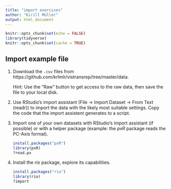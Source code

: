 ```yaml
---
title: "import exercises"
author: "Kirill Müller"
output: html_document
---
```


```r
knitr::opts_chunk$set(echo = FALSE)
library(tidyverse)
knitr::opts_chunk$set(cache = TRUE)
```

## Import example file

1. Download the `.csv` files from https://github.com/krlmlr/vistransrep/tree/master/data. 

    Hint: Use the "Raw" button to get access to the raw data, then save the file to your local disk.

1. Use RStudio's import assistant (File → Import Dataset → From Text (readr)) to import the data with the likely most suitable settings. Copy the code that the import assistent generates to a script.

1. Import one of your own datasets with RStudio's import assistant (if possible) or with a helper package (example: the *pxR* package reads the PC-Axis format).

    ```r
    install.packages("pxR")
    library(pxR)
    ?read.px
    ```

1. Install the *rio* package, explore its capabilities.

    ```r
    install.packages("rio")
    library(rio)
    ?import
    ```
